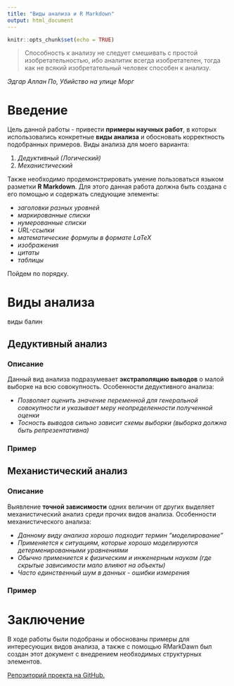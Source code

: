 ```yaml
---
title: "Виды анализа и R Markdown"
output: html_document
---
```


```r
knitr::opts_chunk$set(echo = TRUE)
```

> Способность к анализу не следует смешивать с простой изобретательностью, ибо аналитик всегда изобретателен, тогда как не всякий изобретательный человек способен к анализу.

*Эдгар Аллан По, Убийство на улице Морг*

# Введение

Цель данной работы - привести **примеры научных работ**, в которых использовались конкретные **виды анализа** и обосновать корректность подобранных примеров. Виды анализа для моего варианта:

1. *Дедуктивный (Логический)*
2. *Механистический*

Также необходимо продемонстрировать умение пользоваться языком разметки **R Markdown**. Для этого данная работа должна быть создана с его помощью и содержать следующие элементы:

- *заголовки разных уровней*
- *маркированные списки*
- *нумерованные списки*
- *URL-ссылки*
- *математические формулы в формате LaTeX*
- *изображения*
- *цитаты*
- *таблицы*

Пойдем по порядку.

# Виды анализа

виды балин

## Дедуктивный анализ

### Описание

Данный вид анализа подразумевает **экстраполяцию выводов** о малой выборке на всю совокупность.
Особенности дедуктивного анализа:

- *Позволяет оценить значение переменной для генеральной совокупности и указывает меру неопределенности полученной оценки*
- *Тосность выводов сильно зависит схемы выборки (выборка должна быть репрезентативна)*

### Пример

## Механистический анализ

### Описание

Выявление **точной зависимости** одних величин от других выделяет механистический анализ среди прочих видов анализа.
Особенности механистического анализа:

- *Данному виду анализа хорошо подходит термин "моделирование"*
- *Применяется к ситуациям, которые хорошо моделируются детерменированными уравнениями*
- *Обычно примениется к физическим и инженерным наукам (где скрытые зависимости мало влияют на объекты)*
- *Часто единственный шум в данных - ошибки измерения*

### Пример

# Заключение

В ходе работы были подобраны и обоснованы примеры для интересующих видов анализа, а также с помощью RMarkDawn был создан этот документ с внедрением необходимых структурных элементов.

[Репозиторий проекта на GitHub.](https://github.com/Erik-s45/RMarkdawn)
